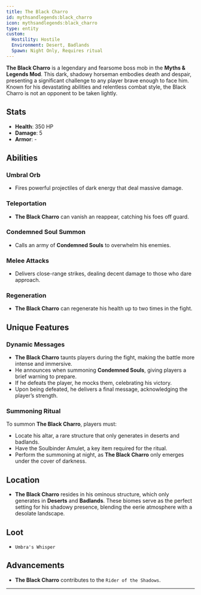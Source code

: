 ```yaml
---
title: The Black Charro
id: mythsandlegends:black_charro
icon: mythsandlegends:black_charro
type: entity
custom:
  Hostility: Hostile
  Environment: Desert, Badlands
  Spawn: Night Only, Requires ritual
---
```


**The Black Charro** is a legendary and fearsome boss mob in the **Myths & Legends Mod**. This dark, shadowy horseman embodies death and despair, presenting a significant challenge to any player brave enough to face him. Known for his devastating abilities and relentless combat style, the Black Charro is not an opponent to be taken lightly.

## Stats
- **Health**: 350 HP
- **Damage**: 5
- **Armor**: -

## Abilities

### Umbral Orb
- Fires powerful projectiles of dark energy that deal massive damage.

### Teleportation
- **The Black Charro** can vanish an reappear, catching his foes off guard.

### Condemned Soul Summon
- Calls an army of **Condemned Souls** to overwhelm his enemies.

### Melee Attacks
- Delivers close-range strikes, dealing decent damage to those who dare approach.

### Regeneration
- **The Black Charro** can regenerate his health up to two times in the fight.

## Unique Features

### Dynamic Messages
- **The Black Charro** taunts players during the fight, making the battle more intense and immersive.
- He announces when summoning **Condemned Souls**, giving players a brief warning to prepare.
- If he defeats the player, he mocks them, celebrating his victory.
- Upon being defeated, he delivers a final message, acknowledging the player’s strength.

### Summoning Ritual
To summon **The Black Charro**, players must:
- Locate his altar, a rare structure that only generates in deserts and badlands.
- Have the Soulbinder Amulet, a key item required for the ritual.
- Perform the summoning at night, as **The Black Charro** only emerges under the cover of darkness.

## Location
- **The Black Charro** resides in his ominous structure, which only generates in **Deserts** and **Badlands**. These biomes serve as the perfect setting for his shadowy presence, blending the eerie atmosphere with a desolate landscape.

## Loot
- `Umbra's Whisper`

## Advancements
- **The Black Charro** contributes to the `Rider of the Shadows`.

---
